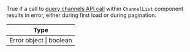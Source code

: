 True if a call to [query channels API call](https://getstream.io/chat/docs/javascript/query_channels/?language=javascript) within `ChannelList` component results in error, either during first load or during pagination.

| Type                    |
| ----------------------- |
| Error object \| boolean |
